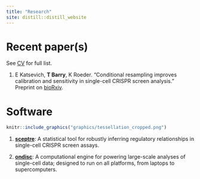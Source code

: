 ```yaml
---
title: "Research"
site: distill::distill_website
---
```


# Recent paper(s)

See [CV](ResumeCv/timsResume.pdf) for full list.

1. E Katsevich, **T Barry**, K Roeder. "Conditional resampling improves calibration and sensitivity in single-cell CRISPR screen analysis." Preprint on [bioRxiv](https://www.biorxiv.org/content/10.1101/2020.08.13.250092v3).

# Software

```r
knitr::include_graphics("graphics/tessellation_cropped.png")
```

1. [**sceptre**](https://github.com/timothy-barry/SCEPTRE): A statistical tool for robustly inferring regulatory relationships in single-cell CRISPR screen assays.

2. [**ondisc**](https://timothy-barry.github.io/ondisc/): A computational engine for powering large-scale analyses of single-cell data; designed to run on all platforms, from laptops to supercomputers.
